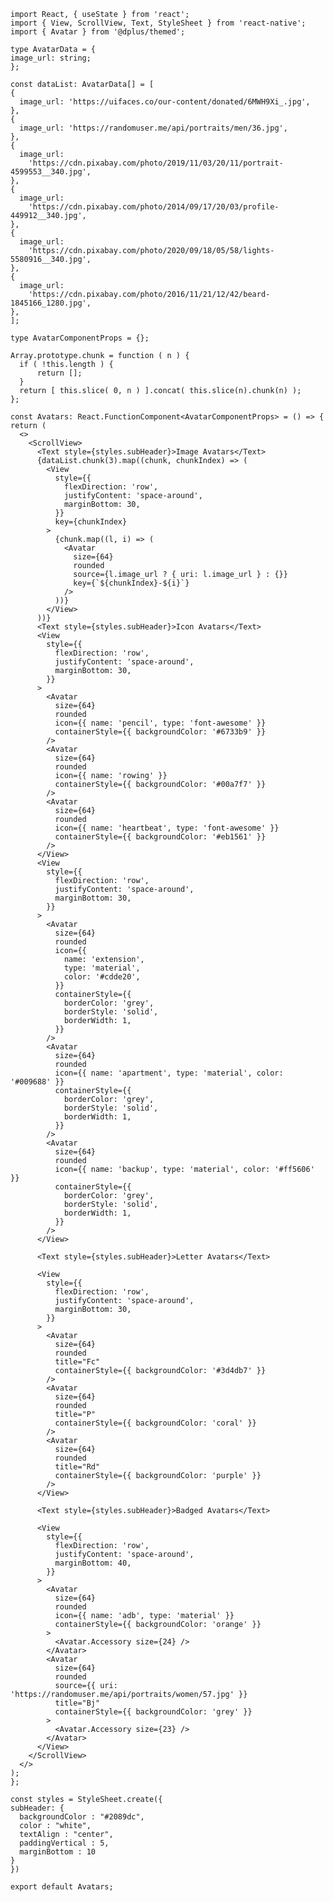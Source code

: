 ```SnackPlayer  Avatar
import React, { useState } from 'react';
import { View, ScrollView, Text, StyleSheet } from 'react-native';
import { Avatar } from '@dplus/themed';

type AvatarData = {
image_url: string;
};

const dataList: AvatarData[] = [
{
  image_url: 'https://uifaces.co/our-content/donated/6MWH9Xi_.jpg',
},
{
  image_url: 'https://randomuser.me/api/portraits/men/36.jpg',
},
{
  image_url:
    'https://cdn.pixabay.com/photo/2019/11/03/20/11/portrait-4599553__340.jpg',
},
{
  image_url:
    'https://cdn.pixabay.com/photo/2014/09/17/20/03/profile-449912__340.jpg',
},
{
  image_url:
    'https://cdn.pixabay.com/photo/2020/09/18/05/58/lights-5580916__340.jpg',
},
{
  image_url:
    'https://cdn.pixabay.com/photo/2016/11/21/12/42/beard-1845166_1280.jpg',
},
];

type AvatarComponentProps = {};

Array.prototype.chunk = function ( n ) {
  if ( !this.length ) {
      return [];
  }
  return [ this.slice( 0, n ) ].concat( this.slice(n).chunk(n) );
};

const Avatars: React.FunctionComponent<AvatarComponentProps> = () => {
return (
  <>
    <ScrollView>
      <Text style={styles.subHeader}>Image Avatars</Text>
      {dataList.chunk(3).map((chunk, chunkIndex) => (
        <View
          style={{
            flexDirection: 'row',
            justifyContent: 'space-around',
            marginBottom: 30,
          }}
          key={chunkIndex}
        >
          {chunk.map((l, i) => (
            <Avatar
              size={64}
              rounded
              source={l.image_url ? { uri: l.image_url } : {}}
              key={`${chunkIndex}-${i}`}
            />
          ))}
        </View>
      ))}
      <Text style={styles.subHeader}>Icon Avatars</Text>
      <View
        style={{
          flexDirection: 'row',
          justifyContent: 'space-around',
          marginBottom: 30,
        }}
      >
        <Avatar
          size={64}
          rounded
          icon={{ name: 'pencil', type: 'font-awesome' }}
          containerStyle={{ backgroundColor: '#6733b9' }}
        />
        <Avatar
          size={64}
          rounded
          icon={{ name: 'rowing' }}
          containerStyle={{ backgroundColor: '#00a7f7' }}
        />
        <Avatar
          size={64}
          rounded
          icon={{ name: 'heartbeat', type: 'font-awesome' }}
          containerStyle={{ backgroundColor: '#eb1561' }}
        />
      </View>
      <View
        style={{
          flexDirection: 'row',
          justifyContent: 'space-around',
          marginBottom: 30,
        }}
      >
        <Avatar
          size={64}
          rounded
          icon={{
            name: 'extension',
            type: 'material',
            color: '#cdde20',
          }}
          containerStyle={{
            borderColor: 'grey',
            borderStyle: 'solid',
            borderWidth: 1,
          }}
        />
        <Avatar
          size={64}
          rounded
          icon={{ name: 'apartment', type: 'material', color: '#009688' }}
          containerStyle={{
            borderColor: 'grey',
            borderStyle: 'solid',
            borderWidth: 1,
          }}
        />
        <Avatar
          size={64}
          rounded
          icon={{ name: 'backup', type: 'material', color: '#ff5606' }}
          containerStyle={{
            borderColor: 'grey',
            borderStyle: 'solid',
            borderWidth: 1,
          }}
        />
      </View>

      <Text style={styles.subHeader}>Letter Avatars</Text>

      <View
        style={{
          flexDirection: 'row',
          justifyContent: 'space-around',
          marginBottom: 30,
        }}
      >
        <Avatar
          size={64}
          rounded
          title="Fc"
          containerStyle={{ backgroundColor: '#3d4db7' }}
        />
        <Avatar
          size={64}
          rounded
          title="P"
          containerStyle={{ backgroundColor: 'coral' }}
        />
        <Avatar
          size={64}
          rounded
          title="Rd"
          containerStyle={{ backgroundColor: 'purple' }}
        />
      </View>

      <Text style={styles.subHeader}>Badged Avatars</Text>

      <View
        style={{
          flexDirection: 'row',
          justifyContent: 'space-around',
          marginBottom: 40,
        }}
      >
        <Avatar
          size={64}
          rounded
          icon={{ name: 'adb', type: 'material' }}
          containerStyle={{ backgroundColor: 'orange' }}
        >
          <Avatar.Accessory size={24} />
        </Avatar>
        <Avatar
          size={64}
          rounded
          source={{ uri: 'https://randomuser.me/api/portraits/women/57.jpg' }}
          title="Bj"
          containerStyle={{ backgroundColor: 'grey' }}
        >
          <Avatar.Accessory size={23} />
        </Avatar>
      </View>
    </ScrollView>
  </>
);
};

const styles = StyleSheet.create({
subHeader: {
  backgroundColor : "#2089dc",
  color : "white",
  textAlign : "center",
  paddingVertical : 5,
  marginBottom : 10
}
})

export default Avatars;
```
